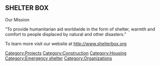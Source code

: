 == SHELTER BOX ==
Our Mission

“To provide humanitarian aid worldwide in the form of shelter, warmth and comfort to people displaced by natural and other disasters.”

To learn more visit our website at http://www.shelterbox.org
{{catneeded}}

[[Category:Projects]]
[[Category:Construction]]
[[Category:Housing]]
[[Category:Emergency shelter]]
[[Category:Organizations]]